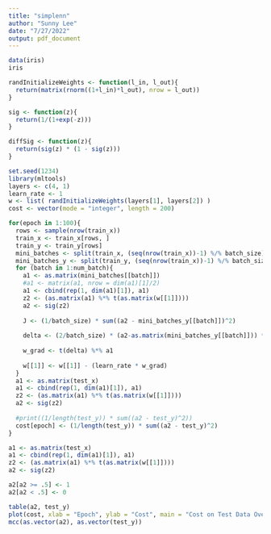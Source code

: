 ```yaml
---
title: "simplenn"
author: "Sunny Lee"
date: "7/27/2022"
output: pdf_document
---
```

```r
data(iris)
iris
```

```r
randInitializeWeights <- function(l_in, l_out){
  return(matrix(rnorm((1+l_in)*l_out), nrow = l_out))
}

sig <- function(z){
  return(1/(1+exp(-z)))
}

diffSig <- function(z){
  return(sig(z) * (1 - sig(z)))
}

```

```r
set.seed(1234)
library(mltools)
layers <- c(4, 1)
learn_rate <- 1
w <- list( randInitializeWeights(layers[1], layers[2]) ) 
cost <- vector(mode = "integer", length = 200)

for(epoch in 1:100){
  rows <- sample(nrow(train_x))
  train_x <- train_x[rows, ]
  train_y <- train_y[rows]
  mini_batches <- split(train_x, (seq(nrow(train_x))-1) %/% batch_size)
  mini_batches_y <- split(train_y, (seq(nrow(train_x))-1) %/% batch_size)
  for (batch in 1:num_batch){
    a1 <- as.matrix(mini_batches[[batch]])
    #a1 <- matrix(a1, nrow = dim(a1)[1]/2)
    a1 <- cbind(rep(1, dim(a1)[1]), a1)
    z2 <- (as.matrix(a1) %*% t(as.matrix(w[[1]])))
    a2 <- sig(z2)
    
    J <- (1/batch_size) * sum((a2 - mini_batches_y[[batch]])^2)
    
    delta <- (2/batch_size) * (a2-as.matrix(mini_batches_y[[batch]])) * as.matrix(diffSig(z2))
    
    w_grad <- t(delta) %*% a1
    
    w[[1]] <- w[[1]] - (learn_rate * w_grad)
  }
  a1 <- as.matrix(test_x)
  a1 <- cbind(rep(1, dim(a1)[1]), a1)
  z2 <- (as.matrix(a1) %*% t(as.matrix(w[[1]])))
  a2 <- sig(z2)
  
  #print((1/length(test_y)) * sum((a2 - test_y)^2))
  cost[epoch] <- (1/length(test_y)) * sum((a2 - test_y)^2)
}

a1 <- as.matrix(test_x)
a1 <- cbind(rep(1, dim(a1)[1]), a1)
z2 <- (as.matrix(a1) %*% t(as.matrix(w[[1]])))
a2 <- sig(z2)

a2[a2 >= .5] <- 1
a2[a2 < .5] <- 0

table(a2, test_y)
plot(cost, xlab = "Epoch", ylab = "Cost", main = "Cost on Test Data Over Epochs")
mcc(as.vector(a2), as.vector(test_y))
```